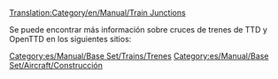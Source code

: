 [[Translation:Category/en/Manual/Train Junctions]]

Se puede encontrar más información sobre cruces de trenes de TTD y OpenTTD en los siguientes sitios:
{{es/Enlaces/Cruces de ferrocarril}}

[[Category:es/Manual/Base Set/Trains/Trenes]]
[[Category:es/Manual/Base Set/Aircraft/Construcción]]